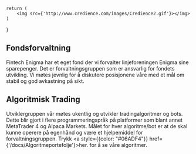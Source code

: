     return (
        <img src={'http://www.credience.com/images/Credience2.gif'}></img>
    )
}


## Fondsforvaltning
Fintech Enigma har et eget fond der vi forvalter linjeforeningen Enigma sine sparepenger. Det er forvaltningsgruppen som er ansvarlig for fondets utvikling. Vi møtes jevnlig for å diskutere posisjonene våre med et mål om stabil og god avkastning på sikt.

## Algoritmisk Trading
Utviklergruppen vår møtes ukentlig og utvikler tradingalgoritmer og bots. Dette blir gjort i flere programmeringspråk på platformer som blant annet MetaTrader 4 og Alpaca Markets. Målet for hver algoritme/bot er at de skal kunne operere på egenhånd og være et hjelpemiddel for forvaltningsgruppen. Trykk <a style={{color: "#06ADF4"}} href={'/docs/Algoritmeportefolje'}>her</a>. for å se våre algoritmer.
